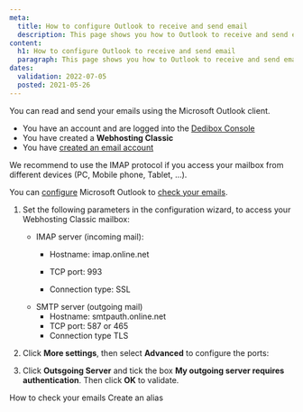 ```yaml
---
meta:
  title: How to configure Outlook to receive and send email
  description: This page shows you how to Outlook to receive and send email
content:
  h1: How to configure Outlook to receive and send email
  paragraph: This page shows you how to Outlook to receive and send email
dates:
  validation: 2022-07-05
  posted: 2021-05-26
---
```


You can read and send your emails using the Microsoft Outlook client. 
<Message type="requirement">

  - You have an account and are logged into the [Dedibox Console](https://console.online.net)
  - You have created a **Webhosting Classic**
  - You have [created an email account](/webhosting/classic/how-to/create-email-account)

</Message>

<Message type="tip">

We recommend to use the IMAP protocol if you access your mailbox from different devices (PC, Mobile phone, Tablet, …).

</Message>

You can [configure](https://support.microsoft.com/en-us/office/add-an-email-account-to-outlook-6e27792a-9267-4aa4-8bb6-c84ef146101b) Microsoft Outlook to [check your emails](/webhosting/classic/how-to/check-emails/).

1. Set the following parameters in the configuration wizard, to access your Webhosting Classic mailbox:
    * IMAP server (incoming mail):
      * Hostname: imap.online.net
      * TCP port: 993

      * Connection type: SSL
    * SMTP server (outgoing mail) 
      * Hostname: smtpauth.online.net
      * TCP port: 587 or 465 
      * Connection type TLS

    <Lightbox src="scaleway-outlook2013-mutu.webp" alt="" />

2. Click **More settings**, then select **Advanced** to configure the ports:

  <Lightbox src="scaleway-outlook2013-ports.webp" alt />

3. Click **Outsgoing Server** and tick the box **My outgoing server requires authentication**. Then click **OK** to validate.

  <Lightbox src="scaleway-outlook2013-smtp.webp" alt />

<Navigation title="See Also">
  <PreviousButton to="/webhosting/classic/how-to/check-emails/">How to check your emails</PreviousButton>
  <NextButton to="/webhosting/classic/how-to/create-alias/">Create an alias</NextButton>
</Navigation> 